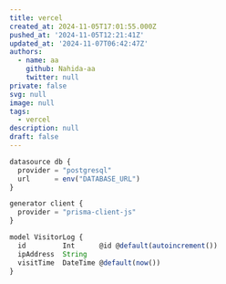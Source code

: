 ```yaml
---
title: vercel
created_at: 2024-11-05T17:01:55.000Z
pushed_at: '2024-11-05T12:21:41Z'
updated_at: '2024-11-07T06:42:47Z'
authors:
  - name: aa
    github: Nahida-aa
    twitter: null
private: false
svg: null
image: null
tags:
  - vercel
description: null
draft: false
---
```


```ts
datasource db {
  provider = "postgresql"
  url      = env("DATABASE_URL")
}

generator client {
  provider = "prisma-client-js"
}

model VisitorLog {
  id         Int      @id @default(autoincrement())
  ipAddress  String
  visitTime  DateTime @default(now())
}
```
